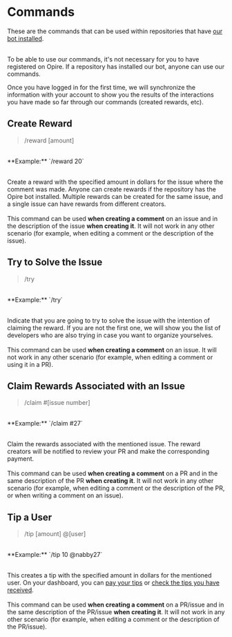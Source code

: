 
# Commands

These are the commands that can be used within repositories that have [our bot installed](/overview/install-bot).

<br/>
<InfoPanel>
To be able to use our commands, it's not necessary for you to have registered on Opire. If a repository has installed our bot, anyone can use our commands.

Once you have logged in for the first time, we will synchronize the information with your account to show you the results of the interactions you have made so far through our commands (created rewards, etc).
</InfoPanel>

## Create Reward

> /reward [amount]

<br/>
<DimmedText>**Example:** `/reward 20`</DimmedText>
<br/><br/>

<span>Create a reward with the specified amount in dollars for the issue where the comment was made. Anyone can create rewards if the repository has the Opire bot installed. Multiple rewards can be created for the same issue, and a single issue can have rewards from different creators.</span>
<br/><br/>
<InfoPanel>This command can be used **when creating a comment** on an issue and in the description of the issue **when creating it**. It will not work in any other scenario (for example, when editing a comment or the description of the issue).</InfoPanel>

## Try to Solve the Issue

> /try

<br/>
<DimmedText>**Example:** `/try`</DimmedText>
<br/><br/>

<span>Indicate that you are going to try to solve the issue with the intention of claiming the reward. If you are not the first one, we will show you the list of developers who are also trying in case you want to organize yourselves.</span>
<br/><br/>
<InfoPanel>This command can be used **when creating a comment** on an issue. It will not work in any other scenario (for example, when editing a comment or using it in a PR).</InfoPanel>

## Claim Rewards Associated with an Issue

> /claim #[issue number]

<br/>
<DimmedText>**Example:** `/claim #27`</DimmedText>
<br/><br/>

<span>Claim the rewards associated with the mentioned issue. The reward creators will be notified to review your PR and make the corresponding payment.</span>
<br/><br/>
<InfoPanel>This command can be used **when creating a comment** on a PR and in the same description of the PR **when creating it**. It will not work in any other scenario (for example, when editing a comment or the description of the PR, or when writing a comment on an issue).</InfoPanel>

## Tip a User

> /tip [amount] @[user]

<br/>
<DimmedText>**Example:** `/tip 10 @nabby27`</DimmedText>
<br/><br/>

<span>This creates a tip with the specified amount in dollars for the mentioned user. On your dashboard, you can [pay your tips](https://app.opire.dev/dashboard/creator/tips) or [check the tips you have received](https://app.opire.dev/dashboard/programmer/tips).</span>
<br/><br/>
<InfoPanel>This command can be used **when creating a comment** on a PR/issue and in the same description of the PR/issue **when creating it**. It will not work in any other scenario (for example, when editing a comment or the description of the PR/issue).</InfoPanel>